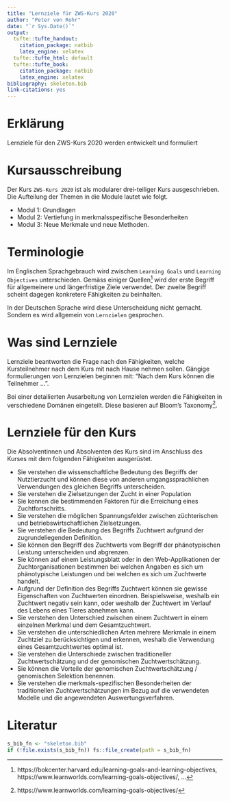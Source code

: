 ```yaml
---
title: "Lernziele für ZWS-Kurs 2020"
author: "Peter von Rohr"
date: "`r Sys.Date()`"
output:
  tufte::tufte_handout:
    citation_package: natbib
    latex_engine: xelatex
  tufte::tufte_html: default
  tufte::tufte_book:
    citation_package: natbib
    latex_engine: xelatex
bibliography: skeleton.bib
link-citations: yes
---
```


# Erklärung
Lernziele für den ZWS-Kurs 2020 werden entwickelt und formuliert


# Kursausschreibung
Der Kurs `ZWS-Kurs 2020` ist als modularer drei-teiliger Kurs ausgeschrieben. Die Aufteilung der Themen in die Module lautet wie folgt.

* Modul 1: Grundlagen
* Modul 2: Vertiefung in merkmalsspezifische Besonderheiten
* Modul 3: Neue Merkmale und neue Methoden.


# Terminologie
Im Englischen Sprachgebrauch wird zwischen `Learning Goals` und `Learning Objectives` unterschieden. Gemäss einiger Quellen^[https://bokcenter.harvard.edu/learning-goals-and-learning-objectives, https://www.learnworlds.com/learning-goals-objectives/, ...] wird der erste Begriff für allgemeinere und längerfristige Ziele verwendet. Der zweite Begriff scheint dagegen konkretere Fähigkeiten zu beinhalten.

In der Deutschen Sprache wird diese Unterscheidung nicht gemacht. Sondern es wird allgemein von `Lernzielen` gesprochen.


# Was sind Lernziele
Lernziele beantworten die Frage nach den Fähigkeiten, welche Kursteilnehmer nach dem Kurs mit nach Hause nehmen sollen. Gängige formulierungen von Lernzielen beginnen mit: "Nach dem Kurs können die Teilnehmer ...".

Bei einer detailierten Ausarbeitung von Lernzielen werden die Fähigkeiten in verschiedene Domänen eingeteilt. Diese basieren auf Bloom's Taxonomy^[https://www.learnworlds.com/learning-goals-objectives/]. 


# Lernziele für den Kurs

Die Absolventinnen und Absolventen des Kurs sind im Anschluss des Kurses mit dem folgenden Fähigkeiten ausgerüstet.

* Sie verstehen die wissenschaftliche Bedeutung des Begriffs der Nutztierzucht und können diese von anderen umgangssprachlichen Verwendungen des gleichen Begriffs unterscheiden.
* Sie verstehen die Zielsetzungen der Zucht in einer Population
* Sie kennen die bestimmenden Faktoren für die Erreichung eines Zuchtfortschritts.
* Sie verstehen die möglichen Spannungsfelder zwischen züchterischen und betriebswirtschaftlichen Zielsetzungen.
* Sie verstehen die Bedeutung des Begriffs Zuchtwert aufgrund der zugrundeliegenden Definition.
* Sie können den Begriff des Zuchtwerts vom Begriff der phänotypischen Leistung unterscheiden und abgrenzen.
* Sie können auf einem Leistungsblatt oder in den Web-Applikationen der Zuchtorganisationen bestimmen bei welchen Angaben es sich um phänotypische Leistungen und bei welchen es sich um Zuchtwerte handelt.
* Aufgrund der Definition des Begriffs Zuchtwert können sie gewisse Eigenschaften von Zuchtwerten einordnen. Beispielsweise, weshalb ein Zuchtwert negativ sein kann, oder weshalb der Zuchtwert im Verlauf des Lebens eines Tieres abnehmen kann.
* Sie verstehen den Unterschied zwischen einem Zuchtwert in einem einzelnen Merkmal und dem Gesamtzuchtwert. 
* Sie verstehen die unterschiedlichen Arten mehrere Merkmale in einem Zuchtziel zu berücksichtigen und erkennen, weshalb die Verwendung eines Gesamtzuchtwertes optimal ist.
* Sie verstehen die Unterschiede zwischen traditioneller Zuchtwertschätzung und der genomischen Zuchtwertschätzung.
* Sie können die Vorteile der genomischen Zuchtwertschätzung / genomischen Selektion benennen.
* Sie verstehen die merkmals-spezifischen Besonderheiten der traditionellen Zuchtwertschätzungen im Bezug auf die verwendeten Modelle und die angewendeten Auswertungsverfahren.


# Literatur

```r
s_bib_fn <- "skeleton.bib"
if (!file.exists(s_bib_fn)) fs::file_create(path = s_bib_fn)
```


